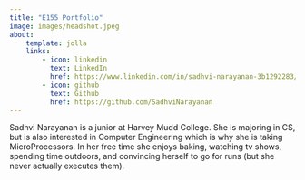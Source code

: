 ```yaml
---
title: "E155 Portfolio"
image: images/headshot.jpeg
about:
    template: jolla
    links:
        - icon: linkedin
          text: LinkedIn
          href: https://www.linkedin.com/in/sadhvi-narayanan-3b1292283/
        - icon: github
          text: Github
          href: https://github.com/SadhviNarayanan
---
```


Sadhvi Narayanan is a junior at Harvey Mudd College. She is majoring in CS, but is also interested in Computer Engineering which is why she is taking MicroProcessors. In her free time she enjoys baking, watching tv shows, spending time outdoors, and convincing herself to go for runs (but she never actually executes them).

<!-- ![](images/headshot.jpeg)
[Link to Github](https://github.com/SadhviNarayanan) -->